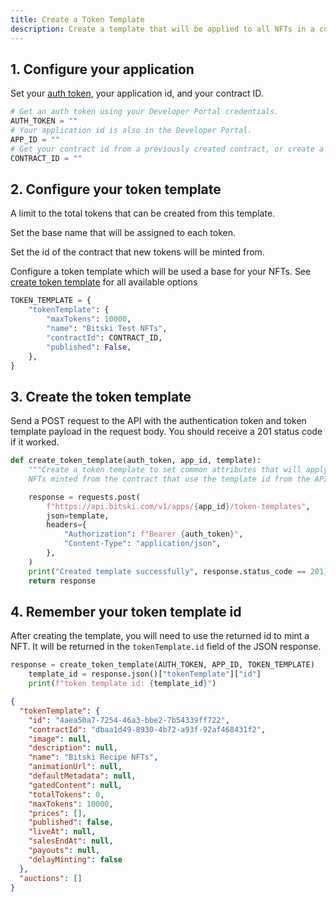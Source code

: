 ```yaml
---
title: Create a Token Template
description: Create a template that will be applied to all NFTs in a collection.
---
```


## 1. Configure your application

Set your [auth token](/build-with-bitski/get-started/authentication), your application id, and your contract ID.

```python
# Get an auth token using your Developer Portal credentials.
AUTH_TOKEN = ""
# Your application id is also in the Developer Portal.
APP_ID = ""
# Get your contract id from a previously created contract, or create a new one.
CONTRACT_ID = ""
```

## 2. Configure your token template

A limit to the total tokens that can be created from this template.

Set the base name that will be assigned to each token.

Set the id of the contract that new tokens will be minted from.

<Info>Configure a token template which will be used a base for your NFTs. See [create token template](/use-cases/build-a-marketplace/marketplace-apis/create-token-template) for all available options</Info>

```python
TOKEN_TEMPLATE = {
    "tokenTemplate": {
        "maxTokens": 10000,
        "name": "Bitski Test NFTs",
        "contractId": CONTRACT_ID,
        "published": False,
    },
}
```

## 3. Create the token template

Send a POST request to the API with the authentication token and token template payload in the request body. You should receive a 201 status code if it worked.

```python
def create_token_template(auth_token, app_id, template):
    """Create a token template to set common attributes that will apply to all
    NFTs minted from the contract that use the template id from the API response."""

    response = requests.post(
        f"https://api.bitski.com/v1/apps/{app_id}/token-templates",
        json=template,
        headers={
            "Authorization": f"Bearer {auth_token}",
            "Content-Type": "application/json",
        },
    )
    print("Created template successfully", response.status_code == 201)
    return response
```

## 4. Remember your token template id

After creating the template, you will need to use the returned id to mint a NFT. It will be returned in the `tokenTemplate.id` field of the JSON response.

```python
response = create_token_template(AUTH_TOKEN, APP_ID, TOKEN_TEMPLATE)
    template_id = response.json()["tokenTemplate"]["id"]
    print(f"token template id: {template_id}")
```

<ResponseExample>

```json Response
{
  "tokenTemplate": {
    "id": "4aea50a7-7254-46a3-bbe2-7b54339ff722",
    "contractId": "dbaa1d49-8930-4b72-a93f-92af468431f2",
    "image": null,
    "description": null,
    "name": "Bitski Recipe NFTs",
    "animationUrl": null,
    "defaultMetadata": null,
    "gatedContent": null,
    "totalTokens": 0,
    "maxTokens": 10000,
    "prices": [],
    "published": false,
    "liveAt": null,
    "salesEndAt": null,
    "payouts": null,
    "delayMinting": false
  },
  "auctions": []
}
```

</ResponseExample>